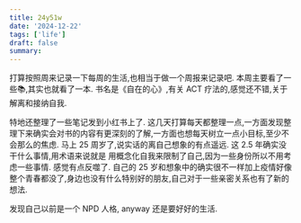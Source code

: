 ```yaml
---
title: 24y51w
date: '2024-12-22'
tags: ['life']
draft: false
summary:
---
```


打算按照周来记录一下每周的生活,也相当于做一个周报来记录吧.
本周主要看了一些📚,其实也就看了一本. 书名是《自在的心》,有关 ACT 疗法的,感觉还不错,关于解离和接纳自我.

特地还整理了一些笔记发到小红书上了. 这几天打算每天都整理一点,一方面发现整理下来确实会对书的内容有更深刻的了解,一方面也想每天树立一点小目标,至少不会那么的焦虑. 马上 25 周岁了,说实话的离自己想象的有点遥远. 这 2.5 年确实没干什么事情,用术语来说就是 用概念化自我来限制了自己,因为一些身份所以不用考虑一些事情. 感觉有点反噬了. 自己的 25 岁和想象中的确实很不一样加上疫情好像整个青春都没了,身边也没有什么特别好的朋友,自己对于一些亲密关系也有了新的想法.

发现自己以前是一个 NPD 人格, anyway 还是要好好的生活.
